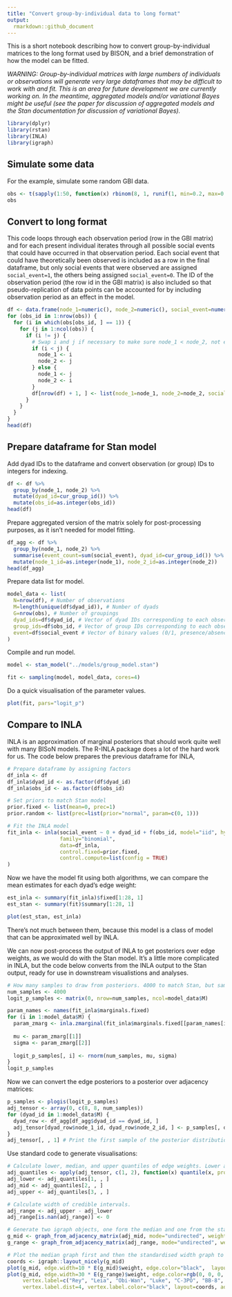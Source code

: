 ```yaml
---
title: "Convert group-by-individual data to long format"
output:
  rmarkdown::github_document
---
```


This is a short notebook describing how to convert group-by-individual matrices to the long format used by BISON, and a brief demonstration of how the model can be fitted.

*WARNING: Group-by-individual matrices with large numbers of individuals or observations will generate very large dataframes that may be difficult to work with and fit. This is an area for future development we are currently working on. In the meantime, aggregated models and/or variational Bayes might be useful (see the paper for discussion of aggregated models and the Stan documentation for discussion of variational Bayes).*

```r
library(dplyr)
library(rstan)
library(INLA)
library(igraph)
```

## Simulate some data

For the example, simulate some random GBI data.

```r
obs <- t(sapply(1:50, function(x) rbinom(8, 1, runif(1, min=0.2, max=0.4))))
obs
```

## Convert to long format

This code loops through each observation period (row in the GBI matrix) and for each present individual iterates through all possible social events that could have occurred in that observation period. Each social event that could have theoretically been observed is included as a row in the final dataframe, but only social events that were observed are assigned `social_event=1`, the others being assigned `social_event=0`. The ID of the observation period (the row id in the GBI matrix) is also included so that pseudo-replication of data points can be accounted for by including observation period as an effect in the model.

```r
df <- data.frame(node_1=numeric(), node_2=numeric(), social_event=numeric(), obs_id=numeric())
for (obs_id in 1:nrow(obs)) {
  for (i in which(obs[obs_id, ] == 1)) {
    for (j in 1:ncol(obs)) {
      if (i != j) {
        # Swap i and j if necessary to make sure node_1 < node_2, not essential but makes things a bit easier when assigning dyad IDs.
        if (i < j) {
          node_1 <- i
          node_2 <- j
        } else {
          node_1 <- j
          node_2 <- i
        }
        df[nrow(df) + 1, ] <- list(node_1=node_1, node_2=node_2, social_event=(obs[obs_id, i] == obs[obs_id, j]), obs_id=obs_id)
      }
    }
  }
}
head(df)
```

## Prepare dataframe for Stan model

Add dyad IDs to the dataframe and convert observation (or group) IDs to integers for indexing.

```r
df <- df %>%
  group_by(node_1, node_2) %>%
  mutate(dyad_id=cur_group_id()) %>%
  mutate(obs_id=as.integer(obs_id))
head(df)
```
Prepare aggregated version of the matrix solely for post-processing purposes, as it isn't needed for model fitting.

```r
df_agg <- df %>%
  group_by(node_1, node_2) %>%
  summarise(event_count=sum(social_event), dyad_id=cur_group_id()) %>%
  mutate(node_1_id=as.integer(node_1), node_2_id=as.integer(node_2))
head(df_agg)
```

Prepare data list for model.

```r
model_data <- list(
  N=nrow(df), # Number of observations
  M=length(unique(df$dyad_id)), # Number of dyads
  G=nrow(obs), # Number of groupings
  dyad_ids=df$dyad_id, # Vector of dyad IDs corresponding to each observation
  group_ids=df$obs_id, # Vector of group IDs corresponding to each observation
  event=df$social_event # Vector of binary values (0/1, presence/absence) corresponding to each observation
)
```

Compile and run model.

```r
model <- stan_model("../models/group_model.stan")
```

```r
fit <- sampling(model, model_data, cores=4)
```

Do a quick visualisation of the parameter values.

```r
plot(fit, pars="logit_p")
```
## Compare to INLA

INLA is an approximation of marginal posteriors that should work quite well with many BISoN models. The R-INLA package does a lot of the hard work for us. The code below prepares the previous dataframe for INLA, 

```r
# Prepare dataframe by assigning factors
df_inla <- df
df_inla$dyad_id <- as.factor(df$dyad_id)
df_inla$obs_id <- as.factor(df$obs_id)

# Set priors to match Stan model
prior.fixed <- list(mean=0, prec=1)
prior.random <- list(prec=list(prior="normal", param=c(0, 1)))

# Fit the INLA model
fit_inla <- inla(social_event ~ 0 + dyad_id + f(obs_id, model="iid", hyper=prior.random), 
                 family="binomial", 
                 data=df_inla,
                 control.fixed=prior.fixed,
                 control.compute=list(config = TRUE)
)
```

Now we have the model fit using both algorithms, we can compare the mean estimates for each dyad's edge weight:

```r
est_inla <- summary(fit_inla)$fixed[1:28, 1]
est_stan <- summary(fit)$summary[1:28, 1]

plot(est_stan, est_inla)
```

There's not much between them, because this model is a class of model that can be approximated well by INLA.

We can now post-process the output of INLA to get posteriors over edge weights, as we would do with the Stan model. It's a little more complicated in INLA, but the code below converts from the INLA output to the Stan output, ready for use in downstream visualistions and analyses.

```r
# How many samples to draw from posteriors. 4000 to match Stan, but samples are really cheap here so no reason not to increase this.
num_samples <- 4000
logit_p_samples <- matrix(0, nrow=num_samples, ncol=model_data$M)

param_names <- names(fit_inla$marginals.fixed)
for (i in 1:model_data$M) {
  param_zmarg <- inla.zmarginal(fit_inla$marginals.fixed[[param_names[i]]], silent=TRUE)
  
  mu <- param_zmarg[[1]]
  sigma <- param_zmarg[[2]]
  
  logit_p_samples[, i] <- rnorm(num_samples, mu, sigma)
}
logit_p_samples
```

Now we can convert the edge posteriors to a posterior over adjacency matrices:

```r
p_samples <- plogis(logit_p_samples)
adj_tensor <- array(0, c(8, 8, num_samples))
for (dyad_id in 1:model_data$M) {
  dyad_row <- df_agg[df_agg$dyad_id == dyad_id, ]
  adj_tensor[dyad_row$node_1_id, dyad_row$node_2_id, ] <- p_samples[, dyad_id]
}
adj_tensor[, , 1] # Print the first sample of the posterior distribution over adjacency matrices
```

Use standard code to generate visualisations:

```r
# Calculate lower, median, and upper quantiles of edge weights. Lower and upper give credible intervals.
adj_quantiles <- apply(adj_tensor, c(1, 2), function(x) quantile(x, probs=c(0.025, 0.5, 0.975)))
adj_lower <- adj_quantiles[1, , ]
adj_mid <- adj_quantiles[2, , ]
adj_upper <- adj_quantiles[3, , ]

# Calculate width of credible intervals.
adj_range <- adj_upper - adj_lower
adj_range[is.nan(adj_range)] <- 0

# Generate two igraph objects, one form the median and one from the standardised width.
g_mid <- graph_from_adjacency_matrix(adj_mid, mode="undirected", weighted=TRUE)
g_range <- graph_from_adjacency_matrix(adj_range, mode="undirected", weighted=TRUE)

# Plot the median graph first and then the standardised width graph to show uncertainty over edges.
coords <- igraph::layout_nicely(g_mid)
plot(g_mid, edge.width=10 * E(g_mid)$weight, edge.color="black",  layout=coords)
plot(g_mid, edge.width=30 * E(g_range)$weight, edge.color=rgb(0, 0, 0, 0.25), 
     vertex.label=c("Rey", "Leia", "Obi-Wan", "Luke", "C-3PO", "BB-8", "R2-D2", "D-O"), 
     vertex.label.dist=4, vertex.label.color="black", layout=coords, add=TRUE)
```


